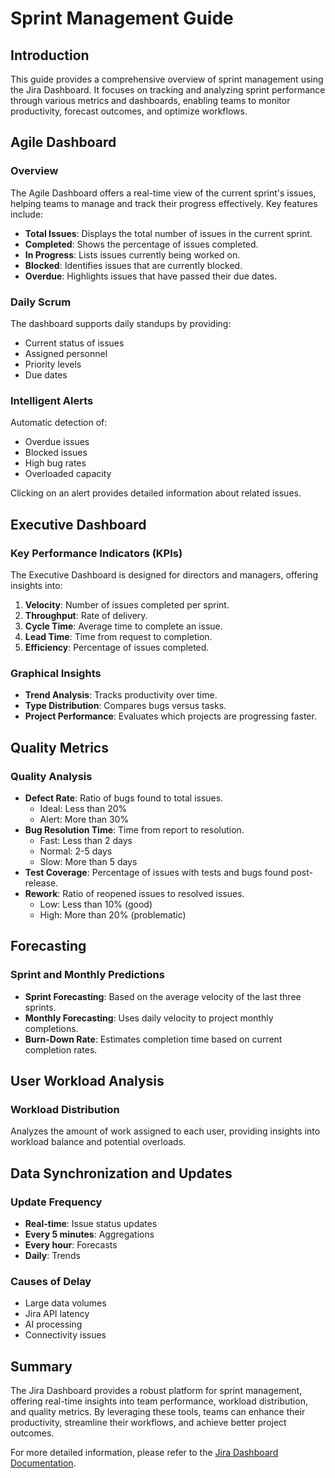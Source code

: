 # Sprint Management Guide

## Introduction

This guide provides a comprehensive overview of sprint management using the Jira Dashboard. It focuses on tracking and analyzing sprint performance through various metrics and dashboards, enabling teams to monitor productivity, forecast outcomes, and optimize workflows.

## Agile Dashboard

### Overview

The Agile Dashboard offers a real-time view of the current sprint's issues, helping teams to manage and track their progress effectively. Key features include:

- **Total Issues**: Displays the total number of issues in the current sprint.
- **Completed**: Shows the percentage of issues completed.
- **In Progress**: Lists issues currently being worked on.
- **Blocked**: Identifies issues that are currently blocked.
- **Overdue**: Highlights issues that have passed their due dates.

### Daily Scrum

The dashboard supports daily standups by providing:

- Current status of issues
- Assigned personnel
- Priority levels
- Due dates

### Intelligent Alerts

Automatic detection of:

- Overdue issues
- Blocked issues
- High bug rates
- Overloaded capacity

Clicking on an alert provides detailed information about related issues.

## Executive Dashboard

### Key Performance Indicators (KPIs)

The Executive Dashboard is designed for directors and managers, offering insights into:

1. **Velocity**: Number of issues completed per sprint.
2. **Throughput**: Rate of delivery.
3. **Cycle Time**: Average time to complete an issue.
4. **Lead Time**: Time from request to completion.
5. **Efficiency**: Percentage of issues completed.

### Graphical Insights

- **Trend Analysis**: Tracks productivity over time.
- **Type Distribution**: Compares bugs versus tasks.
- **Project Performance**: Evaluates which projects are progressing faster.

## Quality Metrics

### Quality Analysis

- **Defect Rate**: Ratio of bugs found to total issues.
  - Ideal: Less than 20%
  - Alert: More than 30%
- **Bug Resolution Time**: Time from report to resolution.
  - Fast: Less than 2 days
  - Normal: 2-5 days
  - Slow: More than 5 days
- **Test Coverage**: Percentage of issues with tests and bugs found post-release.
- **Rework**: Ratio of reopened issues to resolved issues.
  - Low: Less than 10% (good)
  - High: More than 20% (problematic)

## Forecasting

### Sprint and Monthly Predictions

- **Sprint Forecasting**: Based on the average velocity of the last three sprints.
- **Monthly Forecasting**: Uses daily velocity to project monthly completions.
- **Burn-Down Rate**: Estimates completion time based on current completion rates.

## User Workload Analysis

### Workload Distribution

Analyzes the amount of work assigned to each user, providing insights into workload balance and potential overloads.

## Data Synchronization and Updates

### Update Frequency

- **Real-time**: Issue status updates
- **Every 5 minutes**: Aggregations
- **Every hour**: Forecasts
- **Daily**: Trends

### Causes of Delay

- Large data volumes
- Jira API latency
- AI processing
- Connectivity issues

## Summary

The Jira Dashboard provides a robust platform for sprint management, offering real-time insights into team performance, workload distribution, and quality metrics. By leveraging these tools, teams can enhance their productivity, streamline their workflows, and achieve better project outcomes.

For more detailed information, please refer to the [Jira Dashboard Documentation](http://localhost:3000).
